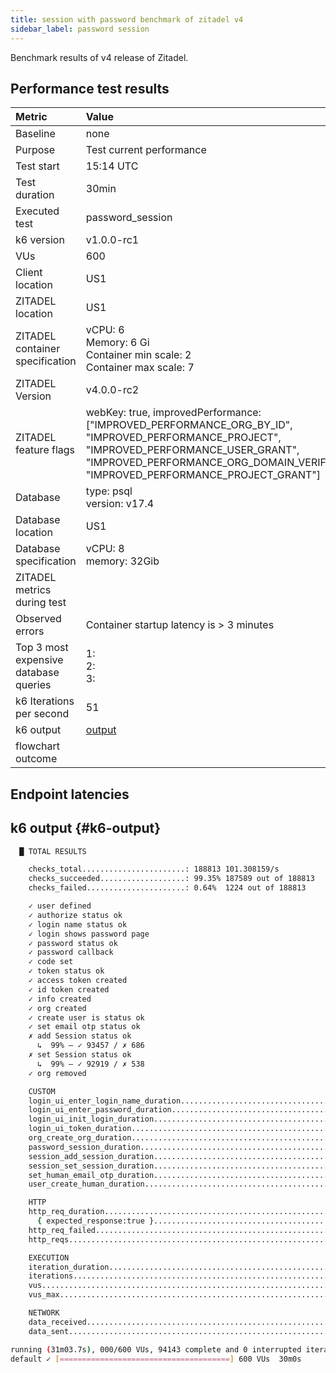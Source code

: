```yaml
---
title: session with password benchmark of zitadel v4
sidebar_label: password session
---
```


Benchmark results of v4 release of Zitadel.

## Performance test results

| Metric                                | Value |
|:--------------------------------------|:------|
| Baseline                              | none  |
| Purpose                               | Test current performance |
| Test start                            | 15:14 UTC |
| Test duration                         | 30min |
| Executed test                         | password\_session |
| k6 version                            | v1.0.0-rc1 |
| VUs                                   | 600 |
| Client location                       | US1 |
| ZITADEL location                      | US1 |
| ZITADEL container specification       | vCPU: 6<br/> Memory: 6 Gi <br/>Container min scale: 2<br/>Container max scale: 7 |
| ZITADEL Version                       | v4.0.0-rc2 |
| ZITADEL feature flags                 | webKey: true, improvedPerformance: \[\"IMPROVED\_PERFORMANCE\_ORG\_BY\_ID\", \"IMPROVED\_PERFORMANCE\_PROJECT\", \"IMPROVED\_PERFORMANCE\_USER\_GRANT\", \"IMPROVED\_PERFORMANCE\_ORG\_DOMAIN\_VERIFIED\", \"IMPROVED\_PERFORMANCE\_PROJECT\_GRANT\"\] |
| Database                              | type: psql<br />version: v17.4 |
| Database location                     | US1 |
| Database specification                | vCPU: 8<br/> memory: 32Gib |
| ZITADEL metrics during test           |  |
| Observed errors                       | Container startup latency is > 3 minutes |
| Top 3 most expensive database queries | 1: <br/>2: <br/>3: <br/> |
| k6 Iterations per second              | 51 |
| k6 output                             | [output](#k6-output) |
| flowchart outcome                     |  |

## Endpoint latencies



<BenchmarkChart testResults={OutputSource} />

## k6 output {#k6-output}

```bash
  █ TOTAL RESULTS 

    checks_total.......................: 188813 101.308159/s
    checks_succeeded...................: 99.35% 187589 out of 188813
    checks_failed......................: 0.64%  1224 out of 188813

    ✓ user defined
    ✓ authorize status ok
    ✓ login name status ok
    ✓ login shows password page
    ✓ password status ok
    ✓ password callback
    ✓ code set
    ✓ token status ok
    ✓ access token created
    ✓ id token created
    ✓ info created
    ✓ org created
    ✓ create user is status ok
    ✓ set email otp status ok
    ✗ add Session status ok
      ↳  99% — ✓ 93457 / ✗ 686
    ✗ set Session status ok
      ↳  99% — ✓ 92919 / ✗ 538
    ✓ org removed

    CUSTOM
    login_ui_enter_login_name_duration......................................: min=240.4ms  avg=240.4ms  max=240.4ms  p(50)=240.4ms  p(95)=240.4ms  p(99)=240.4ms 
    login_ui_enter_password_duration........................................: min=14.32ms  avg=14.32ms  max=14.32ms  p(50)=14.32ms  p(95)=14.32ms  p(99)=14.32ms 
    login_ui_init_login_duration............................................: min=84.45ms  avg=84.45ms  max=84.45ms  p(50)=84.45ms  p(95)=84.45ms  p(99)=84.45ms 
    login_ui_token_duration.................................................: min=148.53ms avg=148.53ms max=148.53ms p(50)=148.53ms p(95)=148.53ms p(99)=148.53ms
    org_create_org_duration.................................................: min=59.73ms  avg=59.73ms  max=59.73ms  p(50)=59.73ms  p(95)=59.73ms  p(99)=59.73ms 
    password_session_duration...............................................: min=371ms    avg=10.97s   max=1m4s     p(50)=9.52s    p(95)=23.81s   p(99)=27.57s  
    session_add_session_duration............................................: min=36.81ms  avg=10.62s   max=1m0s     p(50)=9.13s    p(95)=23.23s   p(99)=29.47s  
    session_set_session_duration............................................: min=94.6ms   avg=881.65ms max=1m0s     p(50)=365.48ms p(95)=1.88s    p(99)=4.75s   
    set_human_email_otp_duration............................................: min=39.12ms  avg=570.13ms max=868.83ms p(50)=549.06ms p(95)=844.01ms p(99)=864.28ms
    user_create_human_duration..............................................: min=502.43ms avg=10.82s   max=16.72s   p(50)=13.42s   p(95)=16.28s   p(99)=16.56s  

    HTTP
    http_req_duration.......................................................: min=14.32ms  avg=5.75s    max=1m0s     p(50)=583.63ms p(95)=22.01s   p(99)=26.51s  
      { expected_response:true }............................................: min=14.32ms  avg=5.47s    max=59.87s   p(50)=566.75ms p(95)=21.8s    p(99)=24.55s  
    http_req_failed.........................................................: 0.64%  1224 out of 189410
    http_reqs...............................................................: 189410 101.628481/s

    EXECUTION
    iteration_duration......................................................: min=38.37ms  avg=11.5s    max=1m21s    p(50)=9.68s    p(95)=24.21s   p(99)=54.53s  
    iterations..............................................................: 94143  50.512698/s
    vus.....................................................................: 0      min=0              max=600
    vus_max.................................................................: 600    min=600            max=600

    NETWORK
    data_received...........................................................: 102 MB 55 kB/s
    data_sent...............................................................: 45 MB  24 kB/s

running (31m03.7s), 000/600 VUs, 94143 complete and 0 interrupted iterations
default ✓ [======================================] 600 VUs  30m0s
```

